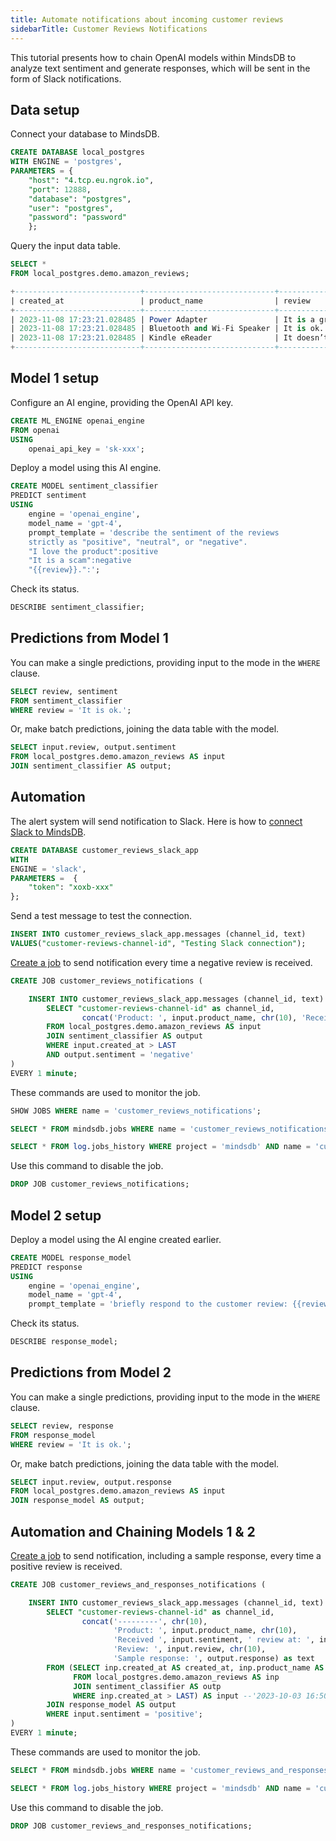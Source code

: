 ```yaml
---
title: Automate notifications about incoming customer reviews
sidebarTitle: Customer Reviews Notifications
---
```


This tutorial presents how to chain OpenAI models within MindsDB to analyze text sentiment and generate responses, which will be sent in the form of Slack notifications.

## Data setup

Connect your database to MindsDB.

```sql
CREATE DATABASE local_postgres
WITH ENGINE = 'postgres',
PARAMETERS = {
    "host": "4.tcp.eu.ngrok.io",
    "port": 12888,
    "database": "postgres",
    "user": "postgres",
    "password": "password"
    };
```

Query the input data table.

```sql
SELECT *
FROM local_postgres.demo.amazon_reviews;
```

```sql
+----------------------------+-----------------------------+------------------------+
| created_at                 | product_name                | review                 |
+----------------------------+-----------------------------+------------------------+
| 2023-11-08 17:23:21.028485 | Power Adapter               | It is a great product. |
| 2023-11-08 17:23:21.028485 | Bluetooth and Wi-Fi Speaker | It is ok.              |
| 2023-11-08 17:23:21.028485 | Kindle eReader              | It doesn’t work.       |
+----------------------------+-----------------------------+------------------------+
```

## Model 1 setup

Configure an AI engine, providing the OpenAI API key.

```sql
CREATE ML_ENGINE openai_engine
FROM openai
USING
    openai_api_key = 'sk-xxx';
```

Deploy a model using this AI engine.

```sql
CREATE MODEL sentiment_classifier
PREDICT sentiment
USING
    engine = 'openai_engine',
    model_name = 'gpt-4',
    prompt_template = 'describe the sentiment of the reviews
    strictly as "positive", "neutral", or "negative".
    "I love the product":positive
    "It is a scam":negative
    "{{review}}.":';
```

Check its status.

```sql
DESCRIBE sentiment_classifier;
```

## Predictions from Model 1

You can make a single predictions, providing input to the mode in the `WHERE` clause.

```sql
SELECT review, sentiment
FROM sentiment_classifier
WHERE review = 'It is ok.';
```

Or, make batch predictions, joining the data table with the model.

```sql
SELECT input.review, output.sentiment
FROM local_postgres.demo.amazon_reviews AS input
JOIN sentiment_classifier AS output;
```

## Automation

The alert system will send notification to Slack. Here is how to [connect Slack to MindsDB](/integrations/app-integrations/slack#method-2-chatbot-responds-on-a-defined-slack-channel).

```sql
CREATE DATABASE customer_reviews_slack_app
WITH
ENGINE = 'slack',
PARAMETERS =  {
    "token": "xoxb-xxx" 
};
```

Send a test message to test the connection.

```sql
INSERT INTO customer_reviews_slack_app.messages (channel_id, text)
VALUES("customer-reviews-channel-id", "Testing Slack connection");
```

[Create a job](/mindsdb_sql/sql/create/jobs) to send notification every time a negative review is received.

```sql
CREATE JOB customer_reviews_notifications (

    INSERT INTO customer_reviews_slack_app.messages (channel_id, text)
        SELECT "customer-reviews-channel-id" as channel_id,
                concat('Product: ', input.product_name, chr(10), 'Received negative review at: ', input.created_at, chr(10), 'Review: ', input.review) as text
        FROM local_postgres.demo.amazon_reviews AS input
        JOIN sentiment_classifier AS output
        WHERE input.created_at > LAST
        AND output.sentiment = 'negative'
)
EVERY 1 minute;
```

These commands are used to monitor the job.

```sql
SHOW JOBS WHERE name = 'customer_reviews_notifications';

SELECT * FROM mindsdb.jobs WHERE name = 'customer_reviews_notifications';

SELECT * FROM log.jobs_history WHERE project = 'mindsdb' AND name = 'customer_reviews_notifications';
```

Use this command to disable the job.

```sql
DROP JOB customer_reviews_notifications;
```

## Model 2 setup

Deploy a model using the AI engine created earlier.

```sql
CREATE MODEL response_model
PREDICT response
USING
    engine = 'openai_engine',
    model_name = 'gpt-4',
    prompt_template = 'briefly respond to the customer review: {{review}}';
```

Check its status.

```sql
DESCRIBE response_model;
```

## Predictions from Model 2

You can make a single predictions, providing input to the mode in the `WHERE` clause.

```sql
SELECT review, response
FROM response_model
WHERE review = 'It is ok.';
```

Or, make batch predictions, joining the data table with the model.

```sql
SELECT input.review, output.response
FROM local_postgres.demo.amazon_reviews AS input
JOIN response_model AS output;
```

## Automation and Chaining Models 1 & 2

[Create a job](/mindsdb_sql/sql/create/jobs) to send notification, including a sample response, every time a positive review is received.

```sql
CREATE JOB customer_reviews_and_responses_notifications (

    INSERT INTO customer_reviews_slack_app.messages (channel_id, text)
        SELECT "customer-reviews-channel-id" as channel_id,
                concat('---------', chr(10),
                       'Product: ', input.product_name, chr(10), 
                       'Received ', input.sentiment, ' review at: ', input.created_at, chr(10), 
                       'Review: ', input.review, chr(10), 
                       'Sample response: ', output.response) as text
        FROM (SELECT inp.created_at AS created_at, inp.product_name AS product_name, inp.review AS review, outp.sentiment AS sentiment
              FROM local_postgres.demo.amazon_reviews AS inp
              JOIN sentiment_classifier AS outp
              WHERE inp.created_at > LAST) AS input --'2023-10-03 16:50:00' AND inp.created_at > "{{PREVIOUS_START_DATETIME}}"
        JOIN response_model AS output
        WHERE input.sentiment = 'positive';
)
EVERY 1 minute;
```

These commands are used to monitor the job.

```sql
SELECT * FROM mindsdb.jobs WHERE name = 'customer_reviews_and_responses_notifications';

SELECT * FROM log.jobs_history WHERE project = 'mindsdb' AND name = 'customer_reviews_and_responses_notifications';
```

Use this command to disable the job.

```sql
DROP JOB customer_reviews_and_responses_notifications;
```

